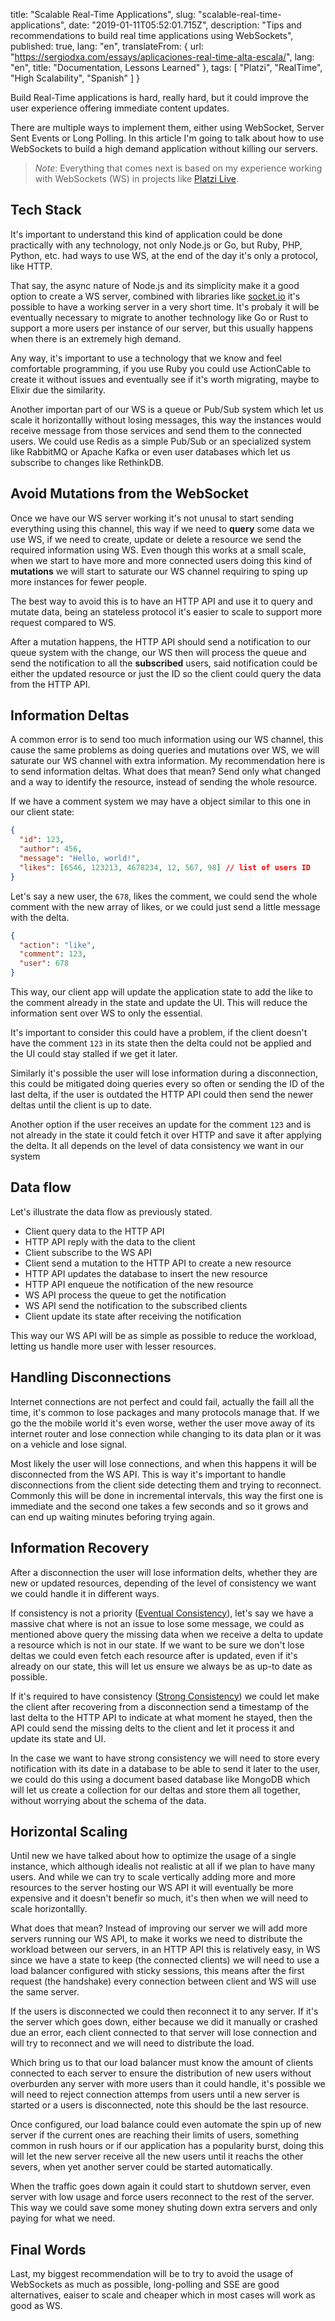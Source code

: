 
  title: "Scalable Real-Time Applications",
  slug: "scalable-real-time-applications",
  date: "2019-01-11T05:52:01.715Z",
  description: "Tips and recommendations to build real time applications using WebSockets",
  published: true,
  lang: "en",
  translateFrom: {
    url: "https://sergiodxa.com/essays/aplicaciones-real-time-alta-escala/",
    lang: "en",
    title: "Documentation, Lessons Learned"
  },
  tags: [
    "Platzi",
    "RealTime",
    "High Scalability",
    "Spanish"
  ]
}


Build Real-Time applications is hard, really hard, but it could improve the user experience offering immediate content updates.

There are multiple ways to implement them, either using WebSocket, Server Sent Events or Long Polling. In this article I'm going to talk about how to use WebSockets to build a high demand application without killing our servers.

> _Note_: Everything that comes next is based on my experience working with WebSockets (WS) in projects like [Platzi Live](https://platzi.com/live).

## Tech Stack

It's important to understand this kind of application could be done practically with any technology, not only Node.js or Go, but Ruby, PHP, Python, etc. had ways to use WS, at the end of the day it's only a protocol, like HTTP.

That say, the async nature of Node.js and its simplicity make it a good option to create a WS server, combined with libraries like [socket.io](https://socket.io) it's possible to have a working server in a very short time. It's probaly it will be eventually necessary to migrate to another technology like Go or Rust to support a more users per instance of our server, but this usually happens when there is an extremely high demand.

Any way, it's important to use a technology that we know and feel comfortable programming, if you use Ruby you could use ActionCable to create it without issues and eventually see if it's worth migrating, maybe to Elixir due the similarity.

Another importan part of our WS is a queue or Pub/Sub system which let us scale it horizontallly without losing messages, this way the instances would receive message from those services and send them to the connected users. We could use Redis as a simple Pub/Sub or an specialized system like RabbitMQ or Apache Kafka or even user databases which let us subscribe to changes like RethinkDB.

## Avoid Mutations from the WebSocket

Once we have our WS server working it's not unusal to start sending everything using this channel, this way if we need to **query** some data we use WS, if we need to create, update or delete a resource we send the required information using WS. Even though this works at a small scale, when we start to have more and more connected users doing this kind of **mutations** we will start to saturate our WS channel requiring to sping up more instances for fewer people. 

The best way to avoid this is to have an HTTP API and use it to query and mutate data, being an stateless protocol it's easier to scale to support more request compared to WS.

After a mutation happens, the HTTP API should send a notification to our queue system with the change, our WS then will process the queue and send the notification to all the **subscribed** users, said notification could be either the updated resource or just the ID so the client could query the data from the HTTP API.

## Information Deltas

A common error is to send too much information using our WS channel, this cause the same problems as doing queries and mutations over WS, we will saturate our WS channel with extra information. My recommendation here is to send information deltas. What does that mean? Send only what changed and a way to identify the resource, instead of sending the whole resource.

If we have a comment system we may have a object similar to this one in our client state:

```json
{
  "id": 123,
  "author": 456,
  "message": "Hello, world!",
  "likes": [6546, 123213, 4678234, 12, 567, 98] // list of users ID
}
```

Let's say a new user, the `678`, likes the comment, we could send the whole comment with the new array of likes, or we could just send a little message with the delta.

```json
{
  "action": "like",
  "comment": 123,
  "user": 678
}
```

This way, our client app will update the application state to add the like to the comment already in the state and update the UI. This will reduce the information sent over WS to only the essential.

It's important to consider this could have a problem, if the client doesn't have the comment `123` in its state then the delta could not be applied and the UI could stay stalled if we get it later.

Similarly it's possible the user will lose information during a disconnection, this could be mitigated doing queries every so often or sending the ID of the last delta, if the user is outdated the HTTP API could then send the newer deltas until the client is up to date.

Another option if the user receives an update for the comment `123` and is not already in the state it could fetch it over HTTP and save it after applying the delta. It all depends on the level of data consistency we want in our system

## Data flow

Let's illustrate the data flow as previously stated.

- Client query data to the HTTP API
- HTTP API reply with the data to the client
- Client subscribe to the WS API
- Client send a mutation to the HTTP API to create a new resource
- HTTP API updates the database to insert the new resource
- HTTP API enqueue the notification of the new resource
- WS API process the queue to get the notification
- WS API send the notification to the subscribed clients
- Client update its state after receiving the notification

This way our WS API will be as simple as possible to reduce the workload, letting us handle more user with lesser resources.

## Handling Disconnections

Internet connections are not perfect and could fail, actually the faill all the time, it's common to lose packages and many protocols manage that. If we go the the mobile world it's even worse, wether the user move away of its internet router and lose connection while changing to its data plan or it was on a vehicle and lose signal.

Most likely the user will lose connections, and when this happens it will be disconnected from the WS API. This is way it's important to handle disconnections from the client side detecting them and trying to reconnect. Commonly this will be done in incremental intervals, this way the first one is immediate and the second one takes a few seconds and so it grows and can end up waiting minutes beforing trying again.

## Information Recovery

After a disconnection the user will lose information delts, whether they are new or updated resources, depending of the level of consistency we want we could handle it in different ways.

If consistency is not a priority ([Eventual Consistency](https://en.wikipedia.org/wiki/Eventual_consistency)), let's say we have a massive chat where is not an issue to lose some message, we could as mentioned above query the missing data when we receive a delta to update a resource which is not in our state. If we want to be sure we don't lose deltas we could even fetch each resource after is updated, even if it's already on our state, this will let us ensure we always be as up-to date as possible.

If it's required to have consistency ([Strong Consistency](https://en.wikipedia.org/wiki/Strong_consistency)) we could let make the client after recovering from a disconnection send a timestamp of the last delta to the HTTP API to indicate at what moment he stayed, then the API could send the missing delts to the client and let it process it and update its state and UI.

In the case we want to have strong consistency we will need to store every notification with its date in a database to be able to send it later to the user, we could do this using a document based database like MongoDB which will let us create a collection for our deltas and store them all together, without worrying about the schema of the data.

## Horizontal Scaling

Until new we have talked about how to optimize the usage of a single instance, which although idealis not realistic at all if we plan to have many users. And while we can try to scale vertically adding more and more resources to the server hosting our WS API it will eventually be more expensive and it doesn't benefir so much, it's then when we will need to scale horizontallly.

What does that mean? Instead of improving our server we will add more servers running our WS API, to make it works we need to distribute the workload between our servers, in an HTTP API this is relatively easy, in WS since we have a state to keep (the connected clients) we will need to use a load balancer configured with sticky sessions, this means after the first request (the handshake) every connection between client and WS will use the same server.

If the users is disconnected we could then reconnect it to any server. If it's the server which goes down, either because we did it manually or crashed due an error, each client connected to that server will lose connection and will try to reconnect and we will need to distribute the load.

Which bring us to that our load balancer must know the amount of clients connected to each server to ensure the distribution of new users without overburden any server with more users than it could handle, it's possible we will need to reject connection attemps from users until a new server is started or a users is disconnected, note this should be the last resource.

Once configured, our load balance could even automate the spin up of new server if the current ones are reaching their limits of users, something common in rush hours or if our application has a popularity burst, doing this will let the new server receive all the new users until it reachs the other severs, when yet another server could be started automatically.

When the traffic goes down again it could start to shutdown server, even server with low usage and force users reconnect to the rest of the server. This way we could save some money shuting down extra servers and only paying for what we need.

## Final Words

Last, my biggest recommendation will be to try to avoid the usage of WebSockets as much as possible, long-polling and SSE are good alternatives, eaiser to scale and cheaper which in most cases will work as good as WS.
